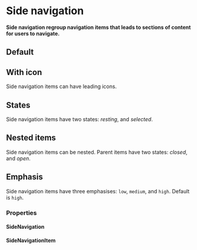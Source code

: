# Side navigation <ReactStabilityFlag status="stable" />

**Side navigation regroup navigation items that leads to sections of content for users to navigate.**

## Default

<DemoBlock demo="default" />

## With icon

Side navigation items can have leading icons.

<DemoBlock demo="with-icon" />

## States

Side navigation items have two states: _resting_, and _selected_.

<DemoBlock demo="states" />

## Nested items

Side navigation items can be nested. Parent items have two states: _closed_, and _open_.

<DemoBlock demo="nested" />

## Emphasis

Side navigation items have three emphasises: `low`, `medium`, and `high`. Default is `high`.

<DemoBlock demo="emphasis" />

### Properties

#### SideNavigation

<PropTable component="SideNavigation" />

#### SideNavigationItem

<PropTable component="SideNavigationItem" />
